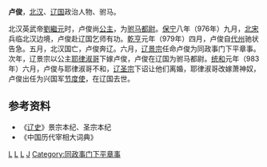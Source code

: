 '''卢俊'''，[[北汉|北汉]]、[[辽国|辽国]]政治人物、驸马。

北汉英武帝[[劉繼元|劉繼元]]时，卢俊尚[[公主|公主]]，为[[驸马都尉|驸马都尉]]。[[保宁|保宁]]八年（976年）九月，[[北宋|北宋]]兵临北汉边境，卢俊赴辽国乞师有功。[[乾亨_(辽朝)|乾亨]]元年（979年）四月，卢俊自[[代州|代州]]驰状告急。五月，北汉国亡，卢俊奔辽。六月，[[辽景宗|辽景宗]]任命卢俊为同政事门下平章事。次年，辽景宗以公主[[耶律淑哥|耶律淑哥]]下嫁卢俊，卢俊在辽国为驸马都尉。[[统和|统和]]元年（983年）六月，卢俊与耶律淑哥不和，[[辽圣宗|辽圣宗]]下诏让他们离婚，耶律淑哥改嫁萧神奴，卢俊出任为兴国军[[节度使|节度使]]，在辽国去世。
== 参考资料 ==
*《[[辽史|辽史]]》景宗本纪、圣宗本纪
*《中国历代宰相大词典》
[[Category:辽朝官员|L]]
[[Category:北汉人物|L]]
[[Category:辽朝驸马|L]]
[[Category:卢姓|J]]
[[Category:同政事门下平章事|Category:同政事门下平章事]]